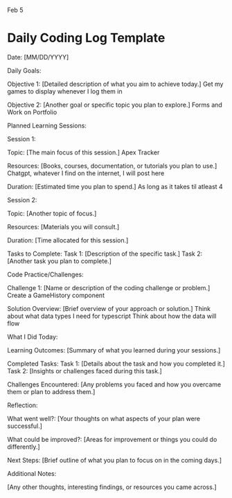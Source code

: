 Feb 5

# Daily Coding Log Template
Date: [MM/DD/YYYY]

Daily Goals:

Objective 1: [Detailed description of what you aim to achieve today.]
Get my games to display whenever I log them in

Objective 2: [Another goal or specific topic you plan to explore.]
Forms and Work on Portfolio

Planned Learning Sessions:

Session 1:

Topic: [The main focus of this session.]
Apex Tracker

Resources: [Books, courses, documentation, or tutorials you plan to use.]
Chatgpt, whatever I find on the internet, I will post here

Duration: [Estimated time you plan to spend.]
As long as it takes til atleast 4

Session 2:


Topic: [Another topic of focus.]

Resources: [Materials you will consult.]

Duration: [Time allocated for this session.]

Tasks to Complete:
 Task 1: [Description of the specific task.]
 Task 2: [Another task you plan to complete.]

Code Practice/Challenges:

Challenge 1: [Name or description of the coding challenge or problem.]
Create a GameHistory component

Solution Overview: [Brief overview of your approach or solution.]
Think about what data types I need for typescript
Think about how the data will flow

What I Did Today:

Learning Outcomes: [Summary of what you learned during your sessions.]

Completed Tasks:
 Task 1: [Details about the task and how you completed it.]
 Task 2: [Insights or challenges faced during this task.]

Challenges Encountered: [Any problems you faced and how you overcame them or plan to address them.]

Reflection:

What went well?: [Your thoughts on what aspects of your plan were successful.]

What could be improved?: [Areas for improvement or things you could do differently.]

Next Steps: [Brief outline of what you plan to focus on in the coming days.]

Additional Notes:

[Any other thoughts, interesting findings, or resources you came across.]